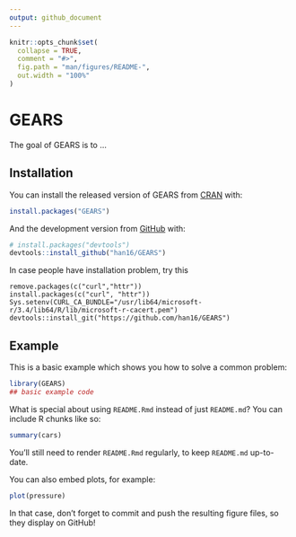 ```yaml
---
output: github_document
---
```


<!-- README.md is generated from README.Rmd. Please edit that file -->

```r
knitr::opts_chunk$set(
  collapse = TRUE,
  comment = "#>",
  fig.path = "man/figures/README-",
  out.width = "100%"
)
```
# GEARS

<!-- badges: start -->
<!-- badges: end -->

The goal of GEARS is to ...

## Installation

You can install the released version of GEARS from [CRAN](https://CRAN.R-project.org) with:

``` r
install.packages("GEARS")
```

And the development version from [GitHub](https://github.com/) with:

``` r
# install.packages("devtools")
devtools::install_github("han16/GEARS")
```

In case people have installation problem, try this 

```
remove.packages(c("curl","httr"))
install.packages(c("curl", "httr"))
Sys.setenv(CURL_CA_BUNDLE="/usr/lib64/microsoft-r/3.4/lib64/R/lib/microsoft-r-cacert.pem")
devtools::install_git("https://github.com/han16/GEARS")

```
## Example

This is a basic example which shows you how to solve a common problem:

```r
library(GEARS)
## basic example code
```

What is special about using `README.Rmd` instead of just `README.md`? You can include R chunks like so:

```r
summary(cars)
```

You'll still need to render `README.Rmd` regularly, to keep `README.md` up-to-date.

You can also embed plots, for example:

```r
plot(pressure)
```

In that case, don't forget to commit and push the resulting figure files, so they display on GitHub!
